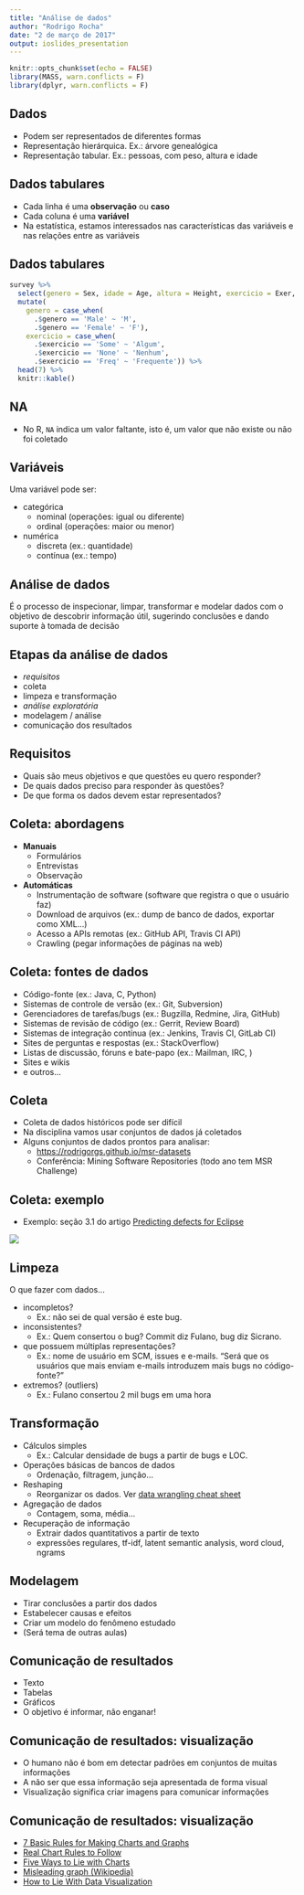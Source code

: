 ```yaml
---
title: "Análise de dados"
author: "Rodrigo Rocha"
date: "2 de março de 2017"
output: ioslides_presentation
---
```


```r
knitr::opts_chunk$set(echo = FALSE)
library(MASS, warn.conflicts = F)
library(dplyr, warn.conflicts = F)
```

## Dados

- Podem ser representados de diferentes formas
- Representação hierárquica. Ex.: árvore genealógica
- Representação tabular. Ex.: pessoas, com peso, altura e idade

## Dados tabulares

- Cada linha é uma **observação** ou **caso**
- Cada coluna é uma **variável**
- Na estatística, estamos interessados nas características das variáveis e nas relações entre as variáveis

## Dados tabulares

```r
survey %>%
  select(genero = Sex, idade = Age, altura = Height, exercicio = Exer, pulsacao = Pulse) %>%
  mutate(
    genero = case_when(
      .$genero == 'Male' ~ 'M',
      .$genero == 'Female' ~ 'F'),
    exercicio = case_when(
      .$exercicio == 'Some' ~ 'Algum',
      .$exercicio == 'None' ~ 'Nenhum',
      .$exercicio == 'Freq' ~ 'Frequente')) %>%
  head(7) %>%
  knitr::kable()
```

## NA

- No R, `NA` indica um valor faltante, isto é, um valor que não existe ou não foi coletado

## Variáveis

Uma variável pode ser:

- categórica
    - nominal (operações: igual ou diferente)
    - ordinal (operações: maior ou menor)
- numérica
    - discreta (ex.: quantidade)
    - contínua (ex.: tempo)

## Análise de dados

É o processo de inspecionar, limpar, transformar e modelar dados com o objetivo de descobrir informação útil, sugerindo conclusões e dando suporte à tomada de decisão

## Etapas da análise de dados

- *requisitos*
- coleta
- limpeza e transformação
- *análise exploratória*
- modelagem / análise
- comunicação dos resultados

## Requisitos

- Quais são meus objetivos e que questões eu quero responder?
- De quais dados preciso para responder às questões?
- De que forma os dados devem estar representados?

<!-- - Abordagem GQM (Goal-Question-Metric):
  
  ![](images/gqm.gif) -->

## Coleta: abordagens

- **Manuais**
    - Formulários
    - Entrevistas
    - Observação
- **Automáticas**
    - Instrumentação de software (software que registra o que o usuário faz)
    - Download de arquivos (ex.: dump de banco de dados, exportar como XML…)
    - Acesso a APIs remotas (ex.: GitHub API, Travis CI API)
    - Crawling (pegar informações de páginas na web)

## Coleta: fontes de dados

- Código-fonte (ex.: Java, C, Python)
- Sistemas de controle de versão (ex.: Git, Subversion)
- Gerenciadores de tarefas/bugs (ex.: Bugzilla, Redmine, Jira, GitHub)
- Sistemas de revisão de código (ex.: Gerrit, Review Board)
- Sistemas de integração contínua (ex.: Jenkins, Travis CI, GitLab CI)
- Sites de perguntas e respostas (ex.: StackOverflow)
- Listas de discussão, fóruns e bate-papo (ex.: Mailman, IRC, )
- Sites e wikis
- e outros...

## Coleta

- Coleta de dados históricos pode ser difícil
- Na disciplina vamos usar conjuntos de dados já coletados
- Alguns conjuntos de dados prontos para analisar:
    - <https://rodrigorgs.github.io/msr-datasets>
    - Conferência: Mining Software Repositories (todo ano tem MSR Challenge) 

## Coleta: exemplo

- Exemplo: seção 3.1 do artigo [Predicting defects for Eclipse](https://www.st.cs.uni-saarland.de/softevo/bug-data/eclipse/promise2007-dataset-20a.pdf)

![](images/data-collection.png)

## Limpeza

O que fazer com dados...

- incompletos?
    - Ex.: não sei de qual versão é este bug.
- inconsistentes?
    - Ex.: Quem consertou o bug? Commit diz Fulano, bug diz Sicrano.
- que possuem múltiplas representações?
    - Ex.: nome de usuário em SCM, issues e e-mails. “Será que os usuários que mais enviam e-mails introduzem mais bugs no código-fonte?”
- extremos? (outliers)
    - Ex.: Fulano consertou 2 mil bugs em uma hora

## Transformação

- Cálculos simples
    - Ex.: Calcular densidade de bugs a partir de bugs e LOC.
- Operações básicas de bancos de dados
    - Ordenação, filtragem, junção...
- Reshaping
    - Reorganizar os dados. Ver [data wrangling cheat sheet](https://www.rstudio.com/wp-content/uploads/2015/02/data-wrangling-cheatsheet.pdf)
- Agregação de dados
    - Contagem, soma, média...
- Recuperação de informação
    - Extrair dados quantitativos a partir de texto
    - expressões regulares, tf-idf, latent semantic analysis, word cloud, ngrams

## Modelagem

- Tirar conclusões a partir dos dados
- Estabelecer causas e efeitos
- Criar um modelo do fenômeno estudado
- (Será tema de outras aulas)

## Comunicação de resultados

- Texto
- Tabelas
- Gráficos
- O objetivo é informar, não enganar!
  
## Comunicação de resultados: visualização

- O humano não é bom em detectar padrões em conjuntos de muitas informações
- A não ser que essa informação seja apresentada de forma visual
- Visualização significa criar imagens para comunicar informações

## Comunicação de resultados: visualização

- [7 Basic Rules for Making Charts and Graphs](https://flowingdata.com/2010/07/22/7-basic-rules-for-making-charts-and-graphs/)
- [Real Chart Rules to Follow](https://flowingdata.com/2015/08/11/real-chart-rules-to-follow/)
- [Five Ways to Lie with Charts](http://nautil.us/issue/19/illusions/five-ways-to-lie-with-charts)
- [Misleading graph (Wikipedia)](https://en.wikipedia.org/wiki/Misleading_graph)
- [How to Lie With Data Visualization](http://gizmodo.com/how-to-lie-with-data-visualization-1563576606)

